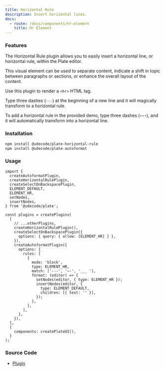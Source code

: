 ```yaml
---
title: Horizontal Rule
description: Insert horizontal lines.
docs:
  - route: /docs/components/hr-element
    title: Hr Element
---
```


<ComponentExample src="/src/components/examples/PlaygroundDemo.tsx">
  <PlaygroundDemo id="hr" />
</ComponentExample>

### Features

The Horizontal Rule plugin allows you to easily insert a horizontal line, or horizontal rule, within the Plate editor.

This visual element can be used to separate content, indicate a shift in topic between paragraphs or sections, or enhance the overall layout of the content.

Use this plugin to render a `<hr>` HTML tag.

Type three dashes (`---`) at the beginning of a new line and it will magically transform to a horizontal rule.

[//]: # 'Type three dashes (`---`) or three underscores and a space (`___ `) at the beginning of a new line and it will magically transform to a horizontal rule.'

To add a horizontal rule in the provided demo, type three dashes (**`---`**), and it will automatically transform into a horizontal line.

[//]: # 'To add a horizontal rule in the provided demo, type three dashes (**`---`**) or three underscores followed by a space (**`___`** ) at the beginning of a new line, and it will automatically transform into a horizontal line.'

### Installation

```bash
npm install @udecode/plate-horizontal-rule
npm install @udecode/plate-autoformat
```

### Usage

```tsx
import {
  createAutoformatPlugin,
  createHorizontalRulePlugin,
  createSelectOnBackspacePlugin,
  ELEMENT_DEFAULT,
  ELEMENT_HR,
  setNodes,
  insertNodes,
} from '@udecode/plate';

const plugins = createPlugins(
  [
    // ...otherPlugins,
    createHorizontalRulePlugin(),
    createSelectOnBackspacePlugin({
      options: { query: { allow: [ELEMENT_HR] } },
    }),
    createAutoformatPlugin({
      options: {
        rules: [
          {
            mode: 'block',
            type: ELEMENT_HR,
            match: ['---', '—-', '___ '],
            format: (editor) => {
              setNodes(editor, { type: ELEMENT_HR });
              insertNodes(editor, {
                type: ELEMENT_DEFAULT,
                children: [{ text: '' }],
              });
            },
          },
        ],
      },
    }),
  ],
  {
    components: createPlateUI(),
  }
);
```

### Source Code

- [Plugin](https://github.com/udecode/plate/blob/main/packages/nodes/horizontal-rule/src/createHorizontalRulePlugin.ts)

